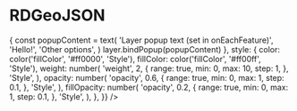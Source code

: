
<Meta title="Layers/RDGeoJSON" decorators={[withKnobs]} />

# RDGeoJSON

<Preview>
  <Story name="GeoJSON (RD)">
    <Map fullScreen>
      <RDGeoJSON
        geometry={RDGeoJSONStub}
        options={{
          onEachFeature: (feature, layer) => {
            const popupContent = text(
              'Layer popup text (set in onEachFeature)',
              'Hello!',
              'Other options',
            )
            layer.bindPopup(popupContent)
          },
          style: {
            color: color('fillColor', '#ff0000', 'Style'),
            fillColor: color('fillColor', '#ff00ff', 'Style'),
            weight: number(
              'weight',
              2,
              {
                range: true,
                min: 0,
                max: 10,
                step: 1,
              },
              'Style',
            ),
            opacity: number(
              'opacity',
              0.6,
              {
                range: true,
                min: 0,
                max: 1,
                step: 0.1,
              },
              'Style',
            ),
            fillOpacity: number(
              'opacity',
              0.2,
              {
                range: true,
                min: 0,
                max: 1,
                step: 0.1,
              },
              'Style',
            ),
          },
        }}
      />
      <BaseLayer />
    </Map>
  </Story>
</Preview>
